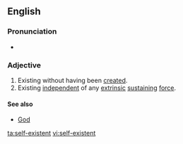 ==English==

===Pronunciation===
* {{a|UK}} {{IPA|/ˌsɛlfɛɡzˈɪstənt/|lang=en}}

===Adjective===
{{en-adj}}

# Existing without having been [[create]]d.
# Existing [[independent]] of any [[extrinsic]] [[sustain]]ing [[force]].

====See also====
* [[God]]

[[ta:self-existent]]
[[vi:self-existent]]